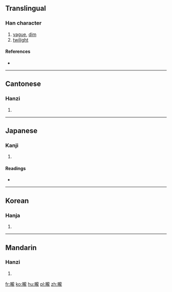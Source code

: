 {{also|昽}}
==Translingual==

===Han character===
{{Han char|rn=72|rad=日|as=16|sn=20|four=6101<sub>1</sub>|canj=日卜月心 (AYBP)|ids=⿰[[日]][[龍]]}}

# [[vague]], [[dim]]
# [[twilight]]

====References====
* {{Han ref|kx=0501.350|dkj=14255|dj=0872.080|hdz=21541.200|uh=66E8|ud=26344|bh=F450|bd=62544}}

----

==Cantonese==

===Hanzi===
{{yue-hanzi|jyut=|y=lung4|sim=昽}}

# {{defn|lang=yue|sort=日16}}

----

==Japanese==

===Kanji===
{{ja-kanji|grade=|rs=日16}}

# {{defn|lang=ja|sort=日16}}

====Readings====
* {{ja-readings|on=[[ろう]] (rō), [[る]] (ru)|kun=[[おぼろ]] (oboro)}}

----

==Korean==

===Hanja===
{{ko-hanja|hangeul=[[롱]]>[[농]]|eumhun=|rv=rong>nong|mr=rong>nong|y=long>nong}}

# {{defn|lang=ko|sort=日16}}

----

==Mandarin==

===Hanzi===
{{cmn-hanzi|sim=昽|pin=[[lóng]] ([[long2]])|wg=lung<sup>2</sup>}}

# {{defn|lang=cmn|sort=日16}}

[[fr:曨]]
[[ko:曨]]
[[hu:曨]]
[[pl:曨]]
[[zh:曨]]